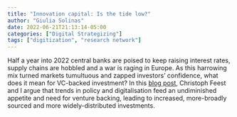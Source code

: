 ```yaml
---
title: "Innovation capital: Is the tide low?"
author: "Giulia Solinas" 
date: 2022-06-21T21:13:14-05:00
categories: ["Digital Strategizing"]
tags: ["digitization", "research network"]
---
```

Half a year into 2022 central banks are poised to keep raising interest rates, supply chains are hobbled and a war is raging in Europe. As this harrowing mix turned markets tumultuous and zapped investors’ confidence, what does it mean for VC-backed investment? In this [blog post](https://diagonalising.com/posts/2022-06-22-innovation-capital/), Christoph Feest and I argue that trends in policy and digitalisation feed an undiminished appetite and need for venture backing, leading to increased, more-broadly sourced and more widely-distributed investments.
<!-- This summer, during the **Academy of Management Conference**, [Christina Wawarta](https://scholar.google.com/citations?user=KIuvTCcAAAAJ&hl=en/), [Georg Reischauer ](https://sites.google.com/view/greischauer/) and I will organize an online symposium. We will discuss the role of **digitization in strategizing** with a panel of experts.  -->

<!-- What is the matter? Digital technologies such as platforms, big data analytics, and algorithms are reshaping how firms strategize. A first effect is **altering the strategy-making process**, which has become less exclusive and secret, and more flexible. Second, digital technologies are also **redefining strategy-making practices**, allowing actors to participate from afar or utilizing the wisdom of the crowd.  -->

<!-- We want to discuss these two effects, their significance for business, and their influence on the strategic management research agenda. -->

<!-- Who will be "on the stage" with us? **Stefan Haefliger** (Cass Business School, UK) **Julia Hautz** (U. of Innsbruck, AUT), **Ann Majchrzak** (U. of Southern California, USA), **Stella Pachidi** (U. of Cambridge, UK), **Sotirios Paroutis** (Warwick Business School, UK), **Richard Whittington** (U. of Oxford, UK). -->

<!-- Stay tuned and connect on Twitter, where we will post live tweets! -->



<!-- For more information about the Academy of Management Conference, follow this [link](http://aom.org/annualmeeting/theme).  -->

<!-- If you want to remove this post, you can simply # the upper part contained in the --- -->

<!-- ```{r setup, include=FALSE} -->
<!-- knitr::opts_chunk$set(collapse = TRUE) -->
<!-- ``` -->

<!-- # R Markdown -->

<!-- This is an R Markdown document. Markdown is a simple formatting syntax for authoring HTML, PDF, and MS Word documents. For more details on using R Markdown see <http://rmarkdown.rstudio.com>. -->

<!-- [Check out the latest **demo**](https://academic-demo.netlify.com/) -->

<!-- You can embed an R code chunk like this: -->

<!-- ```{r cars} -->
<!-- summary(cars) -->
<!-- fit <- lm(dist ~ speed, data = cars) -->
<!-- fit -->
<!-- ``` -->

<!-- # Including Plots -->

<!-- You can also embed plots. See Figure \@ref(fig:pie) for example: -->

<!-- ```{r pie, fig.cap='A fancy pie chart.', tidy=FALSE} -->
<!-- par(mar = c(0, 1, 0, 1)) -->
<!-- pie( -->
<!--   c(280, 60, 20), -->
<!--   c('Sky', 'Sunny side of pyramid', 'Shady side of pyramid'), -->
<!--   col = c('#0292D8', '#F7EA39', '#C4B632'), -->
<!--   init.angle = -50, border = NA -->
<!-- ) -->
<!-- ``` -->


